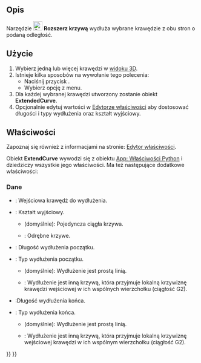 <languages/>

{{Docnav/pl
|[[Curves_MixedCurve/pl|MixedCurve]]
|[[Curves_JoinCurve/pl|Połącz krzywą]]
|[[Curves_Workbench/pl|środowisko pracy Krzywe]]
|IconL=Curves_MixedCurve.svg
|IconR=Curves_JoinCurve.svg
|IconC=Curves_workbench_icon.svg
}}

{{GuiCommand/pl
|Name=Curves ExtendCurve
|Name/pl=Krzywe: Rozszerz krzywą
|MenuLocation=Curves → Extend Curve
|Workbenches=[[Curves_Workbench/pl|Krzywe]]
}}

<span id="Description"></span>
==Opis==

Narzędzie [[Image:Curves_ExtendCurve.svg|24px]] '''Rozszerz krzywą''' wydłuża wybrane krawędzie z obu stron o podaną odległość.

<span id="Usage"></span>
==Użycie==

# Wybierz jedną lub więcej krawędzi w [[3D_view/pl|widoku 3D]].
# Istnieje kilka sposobów na wywołanie tego polecenia:
#* Naciśnij przycisk {{Button|[[Image:Curves_ExtendCurve.svg|16px]] [[Curves_ExtendCurve|Extend Curve]]}}.
#* Wybierz opcję {{MenuCommand|Curves → [[Image:Curves_ExtendCurve.svg|16px]] Extend Curve}} z menu.
# Dla każdej wybranej krawędzi utworzony zostanie obiekt '''ExtendedCurve'''.
# Opcjonalnie edytuj wartości w [[Property_editor/pl|Edytorze właściwości]] aby dostosować długości i typy wydłużenia oraz kształt wyjściowy.

<span id="Properties"></span>
==Właściwości==

Zapoznaj się również z informacjami na stronie: [[Property_editor/pl|Edytor właściwości]].

<div class="mw-translate-fuzzy">
Obiekt '''ExtendCurve''' wywodzi się z obiektu [[App_FeaturePython/pl|App: Właściwości Python]] i dziedziczy wszystkie jego właściwości. Ma też następujące dodatkowe właściwości:
</div>

<span id="Data"></span>
===Dane===

{{TitleProperty|Podstawa}}

<div class="mw-translate-fuzzy">
* {{PropertyData|Edge|LinkSub}}: Wejściowa krawędź do wydłużenia.
* {{PropertyData|Output|Enumeration}}: Kształt wyjściowy.
** {{Value|SingleEdge}} (domyślnie): Pojedyncza ciągła krzywa.
** {{Value|Wire}}: Odrębne krzywe.
</div>

{{TitleProperty|Początek}}

* {{PropertyData|Length Start|Float}}: Długość wydłużenia początku.
* {{PropertyData|Type Start|Enumeration}}: Typ wydłużenia początku.
** {{Value|Straight}} (domyślnie): Wydłużenie jest prostą linią.
** {{Value|G2 curve}}: Wydłużenie jest inną krzywą, która przyjmuje lokalną krzywiznę krawędzi wejściowej w ich wspólnych wierzchołku (ciągłość G2).

{{TitleProperty|Koniec}}

* {{PropertyData|Length End|Float}}:Długość wydłużenia końca.
* {{PropertyData|Type End|Enumeration}}: Typ wydłużenia końca.
** {{Value|Straight}} (domyślnie): Wydłużenie jest prostą linią.
** {{Value|G2 curve}}: Wydłużenie jest inną krzywą, która przyjmuje lokalną krzywiznę wejściowej krawędzi w ich wspólnym wierzchołku (ciągłość G2).


{{Docnav/pl
|[[Curves_MixedCurve/pl|MixedCurve]]
|[[Curves_JoinCurve/pl|Połącz krzywą]]
|[[Curves_Workbench/pl|środowisko pracy Krzywe]]
|IconL=Curves_MixedCurve.svg
|IconR=Curves_JoinCurve.svg
|IconC=Curves_workbench_icon.svg
}}

{{Curves Tools navi{{#translation:}}}}
{{Userdocnavi{{#translation:}}}}